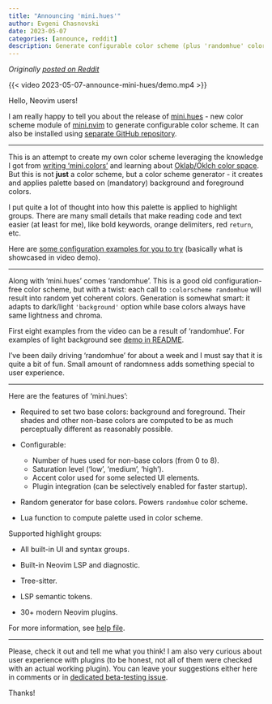 ```yaml
---
title: "Announcing 'mini.hues'"
author: Evgeni Chasnovski
date: 2023-05-07
categories: [announce, reddit]
description: Generate configurable color scheme (plus 'randomhue' color scheme with random base colors)
---
```


*Originally [posted on Reddit](https://www.reddit.com/r/neovim/comments/13an2tg/minihues_generate_configurable_color_scheme_plus/)*

{{< video 2023-05-07-announce-mini-hues/demo.mp4 >}}

Hello, Neovim users!

I am really happy to tell you about the release of [mini.hues](https://github.com/nvim-mini/mini.nvim/blob/main/readmes/mini-hues.md) - new color scheme module of [mini.nvim](https://github.com/nvim-mini/mini.nvim) to generate configurable color scheme. It can also be installed using [separate GitHub repository](https://github.com/nvim-mini/mini.hues).

------

This is an attempt to create my own color scheme leveraging the knowledge I got from [writing 'mini.colors'](2023-04-16-announce-mini-colors.qmd) and learning about [Oklab/Oklch color space](https://bottosson.github.io/posts/oklab/). But this is not **just** a color scheme, but a color scheme generator - it creates and applies palette based on (mandatory) background and foreground colors.

I put quite a lot of thought into how this palette is applied to highlight groups. There are many small details that make reading code and text easier (at least for me), like bold keywords, orange delimiters, red `return`, etc.

Here are [some configuration examples for you to try](https://github.com/nvim-mini/mini.nvim/blob/main/readmes/mini-hues.md#example-configurations) (basically what is showcased in video demo).

------

Along with 'mini.hues' comes 'randomhue'. This is a good old configuration-free color scheme, but with a twist: each call to `:colorscheme randomhue` will result into random yet coherent colors. Generation is somewhat smart: it adapts to dark/light `'background'` option while base colors always have same lightness and chroma.

First eight examples from the video can be a result of 'randomhue'. For examples of light background see [demo in README](https://github.com/nvim-mini/mini.nvim/blob/main/readmes/mini-hues.md#demo).

I've been daily driving 'randomhue' for about a week and I must say that it is quite a bit of fun. Small amount of randomness adds something special to user experience.

------

Here are the features of 'mini.hues':

- Required to set two base colors: background and foreground. Their shades and other non-base colors are computed to be as much perceptually different as reasonably possible.

- Configurable:
    - Number of hues used for non-base colors (from 0 to 8).
    - Saturation level ('low', 'medium', 'high').
    - Accent color used for some selected UI elements.
    - Plugin integration (can be selectively enabled for faster startup).

- Random generator for base colors. Powers `randomhue` color scheme.

- Lua function to compute palette used in color scheme.

Supported highlight groups:

- All built-in UI and syntax groups.

- Built-in Neovim LSP and diagnostic.

- Tree-sitter.

- LSP semantic tokens.

- 30+ modern Neovim plugins.

For more information, see [help file](https://github.com/nvim-mini/mini.nvim/blob/main/doc/mini-hues.txt).

------

Please, check it out and tell me what you think! I am also very curious about user experience with plugins (to be honest, not all of them were checked with an actual working plugin). You can leave your suggestions either here in comments or in [dedicated beta-testing issue](https://github.com/nvim-mini/mini.nvim/issues/319).

Thanks!
